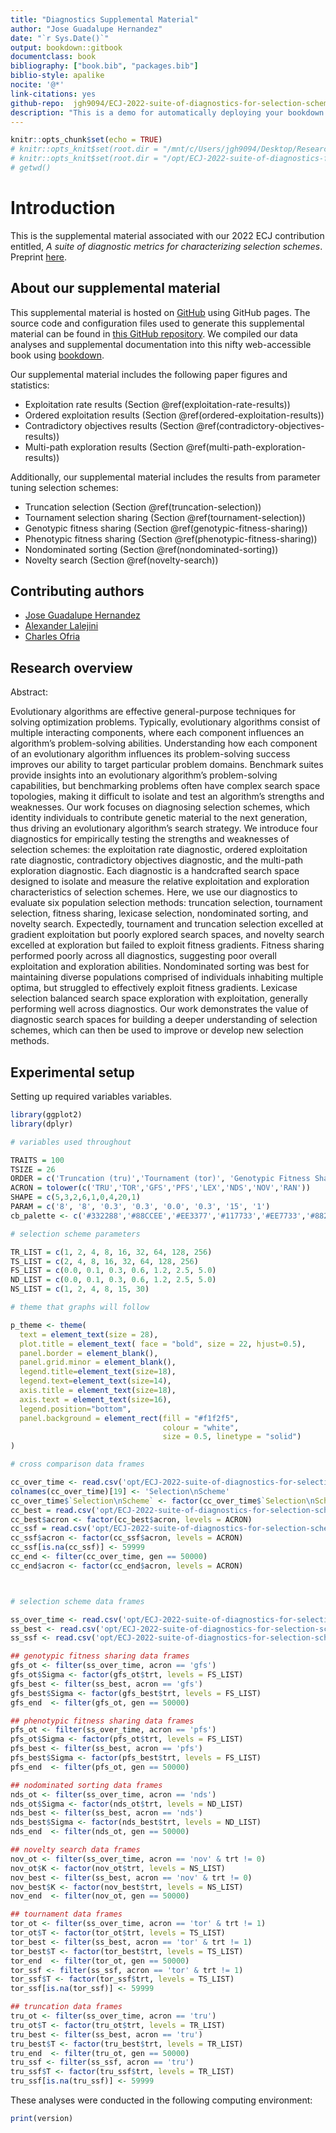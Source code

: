 ---
title: "Diagnostics Supplemental Material"
author: "Jose Guadalupe Hernandez"
date: "`r Sys.Date()`"
output: bookdown::gitbook
documentclass: book
bibliography: ["book.bib", "packages.bib"]
biblio-style: apalike
nocite: '@*'
link-citations: yes
github-repo:  jgh9094/ECJ-2022-suite-of-diagnostics-for-selection-schemes
description: "This is a demo for automatically deploying your bookdown ebook to GitHub pages."
---

```{r init, include=FALSE}
knitr::opts_chunk$set(echo = TRUE)
# knitr::opts_knit$set(root.dir = "/mnt/c/Users/jgh9094/Desktop/Research/Projects/SelectionDiagnostics/Selection-Scheme-Diagnotics-Part-I")
# knitr::opts_knit$set(root.dir = "/opt/ECJ-2022-suite-of-diagnostics-for-selection-schemes/")
# getwd()
```

# Introduction

This is the supplemental material associated with our 2022 ECJ contribution entitled, _A suite of diagnostic metrics for characterizing selection schemes_.
Preprint [here](https://arxiv.org/pdf/2204.13839.pdf).

## About our supplemental material

This supplemental material is hosted on [GitHub](https://github.com) using GitHub pages.
The source code and configuration files used to generate this supplemental material can be found in [this GitHub repository](https://github.com/jgh9094/ECJ-2022-suite-of-diagnostics-for-selection-schemes).
We compiled our data analyses and supplemental documentation into this nifty web-accessible book using [bookdown](https://bookdown.org/).

Our supplemental material includes the following paper figures and statistics:

- Exploitation rate results (Section \@ref(exploitation-rate-results))
- Ordered exploitation results (Section \@ref(ordered-exploitation-results))
- Contradictory objectives results (Section \@ref(contradictory-objectives-results))
- Multi-path exploration results (Section \@ref(multi-path-exploration-results))

Additionally, our supplemental material includes the results from parameter tuning selection schemes:

- Truncation selection (Section \@ref(truncation-selection))
- Tournament selection sharing (Section \@ref(tournament-selection))
- Genotypic fitness sharing (Section \@ref(genotypic-fitness-sharing))
- Phenotypic fitness sharing (Section \@ref(phenotypic-fitness-sharing))
- Nondominated sorting (Section \@ref(nondominated-sorting))
- Novelty search (Section \@ref(novelty-search))

## Contributing authors

- [Jose Guadalupe Hernandez](https://jgh9094.github.io/)
- [Alexander Lalejini](https://lalejini.com)
- [Charles Ofria](http://ofria.com)

## Research overview

Abstract:

Evolutionary algorithms are effective general-purpose techniques for solving optimization problems.
Typically, evolutionary algorithms consist of multiple interacting components, where each component influences an algorithm's problem-solving abilities.
Understanding how each component of an evolutionary algorithm influences its problem-solving success improves our ability to target particular problem domains.
Benchmark suites provide insights into an evolutionary algorithm's problem-solving capabilities, but benchmarking problems often have complex search space topologies, making it difficult to isolate and test an algorithm's strengths and weaknesses.
Our work focuses on diagnosing selection schemes, which identity individuals to contribute genetic material to the next generation, thus driving an evolutionary algorithm's search strategy.
We introduce four diagnostics for empirically testing the strengths and weaknesses of selection schemes: the exploitation rate diagnostic, ordered exploitation rate diagnostic, contradictory objectives diagnostic, and the multi-path exploration diagnostic.
Each diagnostic is a handcrafted search space designed to isolate and measure the relative exploitation and exploration characteristics of selection schemes.
Here, we use our diagnostics to evaluate six population selection methods: truncation selection, tournament selection, fitness sharing, lexicase selection, nondominated sorting, and novelty search.
Expectedly, tournament and truncation selection excelled at gradient exploitation but poorly explored search spaces, and novelty search excelled at exploration but failed to exploit fitness gradients.
Fitness sharing performed poorly across all diagnostics, suggesting poor overall exploitation and exploration abilities.
Nondominated sorting was best for maintaining diverse populations comprised of individuals inhabiting multiple optima, but struggled to effectively exploit fitness gradients.
Lexicase selection balanced search space exploration with exploitation, generally performing well across diagnostics.
Our work demonstrates the value of diagnostic search spaces for building a deeper understanding of selection schemes, which can then be used to improve or develop new selection methods.

## Experimental setup

Setting up required variables variables.

```{r setup}
library(ggplot2)
library(dplyr)

# variables used throughout

TRAITS = 100
TSIZE = 26
ORDER = c('Truncation (tru)','Tournament (tor)', 'Genotypic Fitness Sharing (gfs)','Phenotypic Fitness Sharing (pfs)','Lexicase (lex)','Nondominated Sorting (nds)','Novelty Search (nov)','Random (ran)')
ACRON = tolower(c('TRU','TOR','GFS','PFS','LEX','NDS','NOV','RAN'))
SHAPE = c(5,3,2,6,1,0,4,20,1)
PARAM = c('8', '8', '0.3', '0.3', '0.0', '0.3', '15', '1')
cb_palette <- c('#332288','#88CCEE','#EE3377','#117733','#EE7733','#882255','#44AA99','#CCBB44', '#000000')

# selection scheme parameters

TR_LIST = c(1, 2, 4, 8, 16, 32, 64, 128, 256)
TS_LIST = c(2, 4, 8, 16, 32, 64, 128, 256)
FS_LIST = c(0.0, 0.1, 0.3, 0.6, 1.2, 2.5, 5.0)
ND_LIST = c(0.0, 0.1, 0.3, 0.6, 1.2, 2.5, 5.0)
NS_LIST = c(1, 2, 4, 8, 15, 30)

# theme that graphs will follow

p_theme <- theme(
  text = element_text(size = 28),
  plot.title = element_text( face = "bold", size = 22, hjust=0.5),
  panel.border = element_blank(),
  panel.grid.minor = element_blank(),
  legend.title=element_text(size=18),
  legend.text=element_text(size=14),
  axis.title = element_text(size=18),
  axis.text = element_text(size=16),
  legend.position="bottom",
  panel.background = element_rect(fill = "#f1f2f5",
                                  colour = "white",
                                  size = 0.5, linetype = "solid")
)

# cross comparison data frames

cc_over_time <- read.csv('opt/ECJ-2022-suite-of-diagnostics-for-selection-schemes/DATA-FINAL/POLISHED/cross-comp-over-time.csv', header = TRUE, stringsAsFactors = FALSE)
colnames(cc_over_time)[19] <- 'Selection\nScheme'
cc_over_time$`Selection\nScheme` <- factor(cc_over_time$`Selection\nScheme`, levels = ORDER)
cc_best = read.csv('opt/ECJ-2022-suite-of-diagnostics-for-selection-schemes/DATA-FINAL/POLISHED/cross-comp-best.csv', header = TRUE, stringsAsFactors = FALSE)
cc_best$acron <- factor(cc_best$acron, levels = ACRON)
cc_ssf = read.csv('opt/ECJ-2022-suite-of-diagnostics-for-selection-schemes/DATA-FINAL/POLISHED/selection-scheme-ssf.csv', header = TRUE, stringsAsFactors = FALSE)
cc_ssf$acron <- factor(cc_ssf$acron, levels = ACRON)
cc_ssf[is.na(cc_ssf)] <- 59999
cc_end <- filter(cc_over_time, gen == 50000)
cc_end$acron <- factor(cc_end$acron, levels = ACRON)



# selection scheme data frames

ss_over_time <- read.csv('opt/ECJ-2022-suite-of-diagnostics-for-selection-schemes/DATA-FINAL/POLISHED/selection-scheme-over-time.csv', header = TRUE, stringsAsFactors = FALSE)
ss_best <- read.csv('opt/ECJ-2022-suite-of-diagnostics-for-selection-schemes/DATA-FINAL/POLISHED/selection-scheme-best.csv', header = TRUE, stringsAsFactors = FALSE)
ss_ssf <- read.csv('opt/ECJ-2022-suite-of-diagnostics-for-selection-schemes/DATA-FINAL/POLISHED/selection-scheme-ssf.csv', header = TRUE, stringsAsFactors = FALSE)

## genotypic fitness sharing data frames
gfs_ot <- filter(ss_over_time, acron == 'gfs')
gfs_ot$Sigma <- factor(gfs_ot$trt, levels = FS_LIST)
gfs_best <- filter(ss_best, acron == 'gfs')
gfs_best$Sigma <- factor(gfs_best$trt, levels = FS_LIST)
gfs_end  <- filter(gfs_ot, gen == 50000)

## phenotypic fitness sharing data frames
pfs_ot <- filter(ss_over_time, acron == 'pfs')
pfs_ot$Sigma <- factor(pfs_ot$trt, levels = FS_LIST)
pfs_best <- filter(ss_best, acron == 'pfs')
pfs_best$Sigma <- factor(pfs_best$trt, levels = FS_LIST)
pfs_end  <- filter(pfs_ot, gen == 50000)

## nodominated sorting data frames
nds_ot <- filter(ss_over_time, acron == 'nds')
nds_ot$Sigma <- factor(nds_ot$trt, levels = ND_LIST)
nds_best <- filter(ss_best, acron == 'nds')
nds_best$Sigma <- factor(nds_best$trt, levels = ND_LIST)
nds_end  <- filter(nds_ot, gen == 50000)

## novelty search data frames
nov_ot <- filter(ss_over_time, acron == 'nov' & trt != 0)
nov_ot$K <- factor(nov_ot$trt, levels = NS_LIST)
nov_best <- filter(ss_best, acron == 'nov' & trt != 0)
nov_best$K <- factor(nov_best$trt, levels = NS_LIST)
nov_end  <- filter(nov_ot, gen == 50000)

## tournament data frames
tor_ot <- filter(ss_over_time, acron == 'tor' & trt != 1)
tor_ot$T <- factor(tor_ot$trt, levels = TS_LIST)
tor_best <- filter(ss_best, acron == 'tor' & trt != 1)
tor_best$T <- factor(tor_best$trt, levels = TS_LIST)
tor_end  <- filter(tor_ot, gen == 50000)
tor_ssf <- filter(ss_ssf, acron == 'tor' & trt != 1)
tor_ssf$T <- factor(tor_ssf$trt, levels = TS_LIST)
tor_ssf[is.na(tor_ssf)] <- 59999

## truncation data frames
tru_ot <- filter(ss_over_time, acron == 'tru')
tru_ot$T <- factor(tru_ot$trt, levels = TR_LIST)
tru_best <- filter(ss_best, acron == 'tru')
tru_best$T <- factor(tru_best$trt, levels = TR_LIST)
tru_end  <- filter(tru_ot, gen == 50000)
tru_ssf <- filter(ss_ssf, acron == 'tru')
tru_ssf$T <- factor(tru_ssf$trt, levels = TR_LIST)
tru_ssf[is.na(tru_ssf)] <- 59999
```

These analyses were conducted in the following computing environment:

```{r version}
print(version)
```